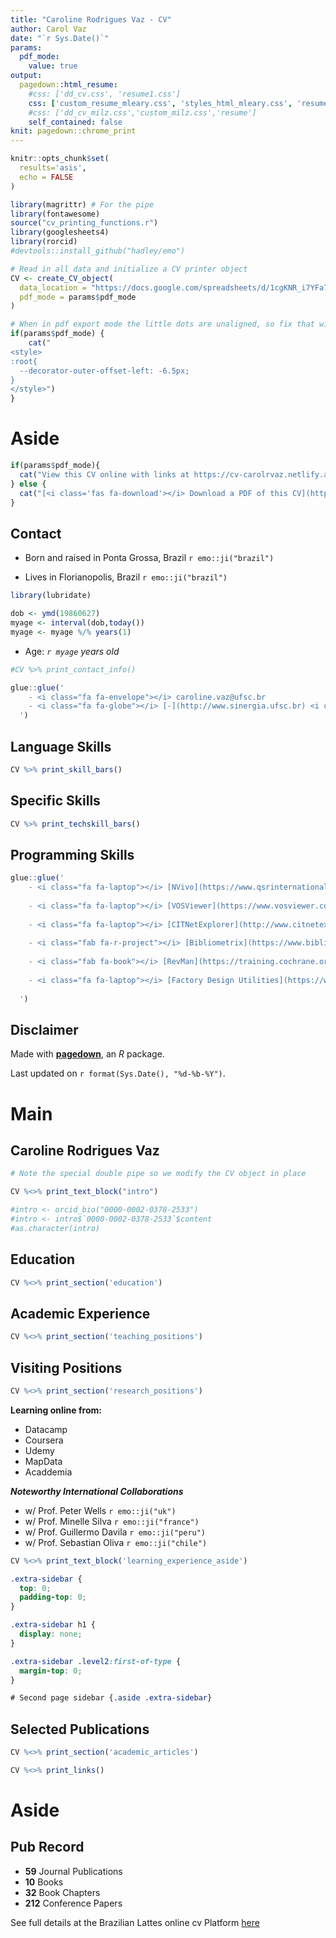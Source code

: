 ```yaml
---
title: "Caroline Rodrigues Vaz - CV"
author: Carol Vaz
date: "`r Sys.Date()`"
params:
  pdf_mode:
    value: true
output:
  pagedown::html_resume:
    #css: ['dd_cv.css', 'resume1.css']
    css: ['custom_resume_mleary.css', 'styles_html_mleary.css', 'resume']
    #css: ['dd_cv_milz.css','custom_milz.css','resume']
    self_contained: false
knit: pagedown::chrome_print
---
```


```r
knitr::opts_chunk$set(
  results='asis', 
  echo = FALSE
)

library(magrittr) # For the pipe
library(fontawesome)
source("cv_printing_functions.r")
library(googlesheets4)
library(rorcid)
#devtools::install_github("hadley/emo")

# Read in all data and initialize a CV printer object
CV <- create_CV_object(
  data_location = "https://docs.google.com/spreadsheets/d/1cgKNR_i7YFa7Z3lFXFd21YyjcDwHfxOaUTkZpaNiEm8/edit#gid=917338460",  
  pdf_mode = params$pdf_mode
)

```

```r
# When in pdf export mode the little dots are unaligned, so fix that with some conditional CSS.
if(params$pdf_mode) {
    cat("
<style>
:root{
  --decorator-outer-offset-left: -6.5px;
}
</style>")
}
```

# Aside

```r
if(params$pdf_mode){
  cat("View this CV online with links at https://cv-carolrvaz.netlify.app/")
} else {
  cat("[<i class='fas fa-download'></i> Download a PDF of this CV](https://github.com/carolrvaz/cv/blob/main/index.pdf)")
}
```

## Contact {#contact}

-   Born and raised in Ponta Grossa, Brazil `r emo::ji("brazil")`

-   Lives in Florianopolis, Brazil `r emo::ji("brazil")`

```r
library(lubridate)

dob <- ymd(19860627)
myage <- interval(dob,today())
myage <- myage %/% years(1)

```

-   Age: *`r myage` years old*

```r
#CV %>% print_contact_info()

glue::glue('
    - <i class="fa fa-envelope"></i> caroline.vaz@ufsc.br
    - <i class="fa fa-globe"></i> [-](http://www.sinergia.ufsc.br) <i class="fa fa-github"></i> [-](https://github.com/carolrvaz/) <i class="fab fa-linkedin-in"></i> [-](https://www.linkedin.com/in/uriona/) <i class="fa fa-globe"></i> [-](https://www.orcid.org/0000-0002-0378-2533) <i class="fab fa-researchgate"></i> [-](https://www.researchgate.net/profile/Caroline-Vaz-3)
  ')
```

## Language Skills {#skills}

```r
CV %>% print_skill_bars()

```

## Specific Skills {#specskills}

```r
CV %>% print_techskill_bars()
```

## Programming Skills {#techskills}

```r

glue::glue('
    - <i class="fa fa-laptop"></i> [NVivo](https://www.qsrinternational.com/nvivo-qualitative-data-analysis-software/home)
    
    - <i class="fa fa-laptop"></i> [VOSViewer](https://www.vosviewer.com)
    
    - <i class="fa fa-laptop"></i> [CITNetExplorer](http://www.citnetexplorer.nl/)
    
    - <i class="fab fa-r-project"></i> [Bibliometrix](https://www.bibliometrix.org/home/)
    
    - <i class="fab fa-book"></i> [RevMan](https://training.cochrane.org/online-learning/core-software/revman)
    
    - <i class="fa fa-laptop"></i> [Factory Design Utilities](https://www.autodesk.com/products/factory-design-utilities/overview?term=1-YEAR&tab=subscription)
    
  ')

```

## Disclaimer {#disclaimer}

Made with [**pagedown**](https://github.com/rstudio/pagedown), an *R* package.

Last updated on `r format(Sys.Date(), "%d-%b-%Y")`.

# Main

## Caroline Rodrigues Vaz {#title}

```r
# Note the special double pipe so we modify the CV object in place

CV %<>% print_text_block("intro") 

#intro <- orcid_bio("0000-0002-0378-2533")
#intro <- intro$`0000-0002-0378-2533`$content
#as.character(intro)
```

## Education {data-icon="graduation-cap" data-concise="true"}

```r
CV %<>% print_section('education')
```

## Academic Experience {data-icon="chalkboard-teacher"}

```r
CV %<>% print_section('teaching_positions')
```

## Visiting Positions {data-icon="globe"}

```r
CV %<>% print_section('research_positions')
```

::: aside
**Learning online from:**

-   Datacamp
-   Coursera
-   Udemy
-   MapData
-   Acaddemia

***Noteworthy International Collaborations***

-   w/ Prof. Peter Wells `r emo::ji("uk")`
-   w/ Prof. Minelle Silva `r emo::ji("france")`
-   w/ Prof. Guillermo Davila `r emo::ji("peru")`
-   w/ Prof. Sebastian Oliva `r emo::ji("chile")`

```r
CV %<>% print_text_block('learning_experience_aside')
```
:::


<!-- These breaks just force a new page so section doesnt get cut off -->

```css
.extra-sidebar {
  top: 0;
  padding-top: 0;
}

.extra-sidebar h1 {
  display: none;
}

.extra-sidebar .level2:first-of-type {
  margin-top: 0;
}

# Second page sidebar {.aside .extra-sidebar}
```



## Selected Publications {data-icon="book"}

```r
CV %<>% print_section('academic_articles')
```

```r
CV %<>% print_links()
```

# Aside {.aside .extra-sidebar}

## Pub Record

-   **59** Journal Publications
-   **10** Books
-   **32** Book Chapters
-   **212** Conference Papers

See full details at the Brazilian Lattes online cv Platform [here](http://lattes.cnpq.br/2433439971272327)
